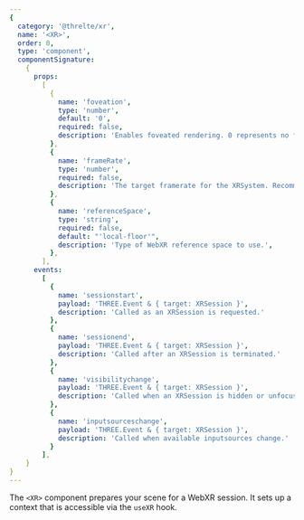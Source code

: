```yaml
---
{
  category: '@threlte/xr',
  name: '<XR>',
  order: 0,
  type: 'component',
  componentSignature:
    {
      props:
        [
          {
            name: 'foveation',
            type: 'number',
            default: '0',
            required: false,
            description: 'Enables foveated rendering. 0 represents no foveation, full resolution. 1 represents maximum foveation, with the edges rendered at a lower resolution.'
          },
          {
            name: 'frameRate',
            type: 'number',
            required: false,
            description: 'The target framerate for the XRSystem. Recommended range is 72-120. Default is unset and left to the device. Smaller rates give more CPU headroom at the cost of responsiveness. If your experience cannot effectively reach the target framerate, it will be subject to frame reprojection which will halve the effective framerate. Choose a conservative estimate that balances responsiveness and headroom based on your experience.'
          },
          {
            name: 'referenceSpace',
            type: 'string',
            required: false,
            default: "'local-floor'",
            description: 'Type of WebXR reference space to use.',
          },
        ],
      events:
        [
          {
            name: 'sessionstart',
            payload: 'THREE.Event & { target: XRSession }',
            description: 'Called as an XRSession is requested.'
          },
          {
            name: 'sessionend',
            payload: 'THREE.Event & { target: XRSession }',
            description: 'Called after an XRSession is terminated.'
          },
          {
            name: 'visibilitychange',
            payload: 'THREE.Event & { target: XRSession }',
            description: 'Called when an XRSession is hidden or unfocused.'
          },
          {
            name: 'inputsourceschange',
            payload: 'THREE.Event & { target: XRSession }',
            description: 'Called when available inputsources change.'
          }
        ],
    }
}
---
```


The `<XR>` component prepares your scene for a WebXR session. It sets up a context that is accessible via the `useXR` hook.
